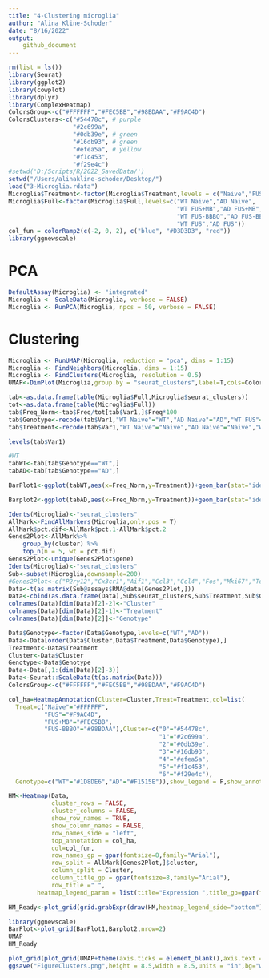 ```yaml
---
title: "4-Clustering microglia"
author: "Alina Kline-Schoder"
date: "8/16/2022"
output: 
    github_document
---
```


```r
rm(list = ls())
library(Seurat)
library(ggplot2)
library(cowplot)
library(dplyr)
library(ComplexHeatmap)
ColorsGroup<-c("#FFFFFF","#FEC5BB","#98BDAA","#F9AC4D")
ColorsClusters<-c("#54478c", # purple
                  "#2c699a",
                  "#0db39e", # green
                  "#16db93", # green
                  "#efea5a", # yellow
                  "#f1c453",
                  "#f29e4c")
#setwd('D:/Scripts/R/2022_SavedData/')
setwd("/Users/alinakline-schoder/Desktop/")
load("3-Microglia.rdata")
Microglia$Treatment<-factor(Microglia$Treatment,levels = c("Naive","FUS+MB","FUS-BBBO","FUS"))
Microglia$Full<-factor(Microglia$Full,levels=c("WT Naive","AD Naive",
                                               "WT FUS+MB","AD FUS+MB",
                                               "WT FUS-BBBO","AD FUS-BBBO",
                                               "WT FUS","AD FUS"))
col_fun = colorRamp2(c(-2, 0, 2), c("blue", "#D3D3D3", "red"))
library(ggnewscale)
```

# PCA
```r
DefaultAssay(Microglia) <- "integrated"
Microglia <- ScaleData(Microglia, verbose = FALSE)
Microglia <- RunPCA(Microglia, npcs = 50, verbose = FALSE)
```

# Clustering
```r
Microglia <- RunUMAP(Microglia, reduction = "pca", dims = 1:15)
Microglia <- FindNeighbors(Microglia, dims = 1:15)
Microglia <- FindClusters(Microglia, resolution = 0.5)
UMAP<-DimPlot(Microglia,group.by = "seurat_clusters",label=T,cols=ColorsClusters,label.box = T)+theme(legend.position = "none",plot.title = element_blank())
```

```r
tab<-as.data.frame(table(Microglia$Full,Microglia$seurat_clusters))
tot<-as.data.frame(table(Microglia$Full))
tab$Freq_Norm<-tab$Freq/tot[tab$Var1,]$Freq*100
tab$Genotype<-recode(tab$Var1,"WT Naive"="WT","AD Naive"="AD","WT FUS"="WT","AD FUS"="AD","WT FUS+MB"="WT","AD FUS+MB"="AD","WT FUS-BBBO"="WT","AD FUS-BBBO"="AD")
tab$Treatment<-recode(tab$Var1,"WT Naive"="Naive","AD Naive"="Naive","WT FUS"="FUS","AD FUS"="FUS","WT FUS+MB"="FUS+MB","AD FUS+MB"="FUS+MB","WT FUS-BBBO"="FUS-BBBO","AD FUS-BBBO"="FUS-BBBO")

levels(tab$Var1)

#WT
tabWT<-tab[tab$Genotype=="WT",]
tabAD<-tab[tab$Genotype=="AD",]

BarPlot1<-ggplot(tabWT,aes(x=Freq_Norm,y=Treatment))+geom_bar(stat="identity",aes(fill=Var2),position = position_stack(reverse = TRUE))+scale_fill_manual(values=ColorsClusters)+scale_y_discrete(expand = c(0,0))+new_scale_fill()+geom_tile(aes(y=Treatment,x=-3,fill=Treatment),width=5,color="black")+scale_fill_manual(values=ColorsGroup)+facet_grid(Genotype~.)+theme_bw()+xlab("Cluster (%)")+theme(legend.position = "none",axis.title.y = element_blank(),axis.text.x = element_blank(),axis.title.x = element_blank())+scale_x_continuous(expand = c(0,0))+theme(strip.background = element_rect(fill=c("white")))

Barplot2<-ggplot(tabAD,aes(x=Freq_Norm,y=Treatment))+geom_bar(stat="identity",aes(fill=Var2),position = position_stack(reverse = TRUE))+scale_fill_manual(values=ColorsClusters)+scale_y_discrete(expand = c(0,0))+new_scale_fill()+geom_tile(aes(y=Treatment,x=-3,fill=Treatment),width=5,color="black")+scale_fill_manual(values=ColorsGroup)+facet_grid(Genotype~.)+theme_bw()+xlab("Cluster (%)")+theme(legend.position = "none",axis.title.y = element_blank())+scale_x_continuous(expand = c(0,0))+theme(strip.background = element_rect(fill="white"))

```



```r
Idents(Microglia)<-"seurat_clusters"
AllMark<-FindAllMarkers(Microglia,only.pos = T)
AllMark$pct.dif<-AllMark$pct.1-AllMark$pct.2
Genes2Plot<-AllMark%>%
    group_by(cluster) %>%
    top_n(n = 5, wt = pct.dif)
Genes2Plot<-unique(Genes2Plot$gene)
Idents(Microglia)<-"seurat_clusters"
Sub<-subset(Microglia,downsample=200)
#Genes2Plot<-c("P2ry12","Cx3cr1","Aif1","Ccl3","Ccl4","Fos","Mki67","Top2a","Ifi30")
Data<-t(as.matrix(Sub@assays$RNA@data[Genes2Plot,]))
Data<-cbind(as.data.frame(Data),Sub$seurat_clusters,Sub$Treatment,Sub$Genotype)
colnames(Data)[dim(Data)[2]-2]<-"Cluster"
colnames(Data)[dim(Data)[2]-1]<-"Treatment"
colnames(Data)[dim(Data)[2]]<-"Genotype"

Data$Genotype<-factor(Data$Genotype,levels=c("WT","AD"))
Data<-Data[order(Data$Cluster,Data$Treatment,Data$Genotype),]
Treatment<-Data$Treatment
Cluster<-Data$Cluster
Genotype<-Data$Genotype
Data<-Data[,1:(dim(Data)[2]-3)]
Data<-Seurat::ScaleData(t(as.matrix(Data)))
ColorsGroup<-c("#FFFFFF","#FEC5BB","#98BDAA","#F9AC4D")

col_ha=HeatmapAnnotation(Cluster=Cluster,Treat=Treatment,col=list(
  Treat=c("Naive"="#FFFFFF",
          "FUS"="#F9AC4D",
          "FUS+MB"="#FEC5BB",
          "FUS-BBBO"="#98BDAA"),Cluster=c("0"="#54478c",
                                          "1"="#2c699a",
                                          "2"="#0db39e",
                                          "3"="#16db93",
                                          "4"="#efea5a",
                                          "5"="#f1c453",
                                          "6"="#f29e4c"),
  Genotype=c("WT"="#1D8DE6","AD"="#F1515E")),show_legend = F,show_annotation_name = F,border=T)

HM<-Heatmap(Data,
            cluster_rows = FALSE,
            cluster_columns = FALSE,
            show_row_names = TRUE,
            show_column_names = FALSE,
            row_names_side = "left",
            top_annotation = col_ha,
            col=col_fun,
            row_names_gp = gpar(fontsize=8,family="Arial"),
            row_split = AllMark[Genes2Plot,]$cluster,
            column_split = Cluster,
            column_title_gp = gpar(fontsize=8,family="Arial"),
            row_title =" ",
        heatmap_legend_param = list(title="Expression ",title_gp=gpar(fontsize=8,family="Arial"),labels_gp=gpar(fontsize=6),direction="horizontal",position="bottom"))

HM_Ready<-plot_grid(grid.grabExpr(draw(HM,heatmap_legend_side="bottom")))
```


```r
library(ggnewscale)
BarPlot<-plot_grid(BarPlot1,Barplot2,nrow=2)
UMAP
HM_Ready

plot_grid(plot_grid(UMAP+theme(axis.ticks = element_blank(),axis.text = element_blank()),BarPlot,nrow=2,labels = c("a","b")),HM_Ready,nrow=1,labels = c("","c"))
ggsave("FigureClusters.png",height = 8.5,width = 8.5,units = "in",bg="white")
```

